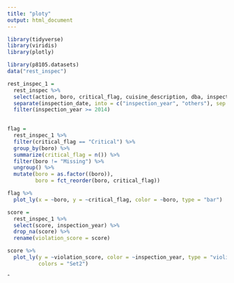 ```yaml
---
title: "ploty"
output: html_document
---
```


```r
library(tidyverse)
library(viridis)
library(plotly)
```

```r

library(p8105.datasets)
data("rest_inspec")

rest_inspec_1 = 
  rest_inspec %>% 
  select(action, boro, critical_flag, cuisine_description, dba, inspection_date, violation_code, violation_description, grade, grade_date, score) %>% 
  separate(inspection_date, into = c("inspection_year", "others"), sep = "\\-") %>% 
  filter(inspection_year >= 2014)
  

flag = 
  rest_inspec_1 %>% 
  filter(critical_flag == "Critical") %>% 
  group_by(boro) %>% 
  summarize(critical_flag = n()) %>% 
  filter(boro != "Missing") %>% 
  ungroup() %>% 
  mutate(boro = as.factor((boro)),
         boro = fct_reorder(boro, critical_flag))

flag %>% 
  plot_ly(x = ~boro, y = ~critical_flag, color = ~boro, type = "bar")
```

```r
score = 
  rest_inspec_1 %>% 
  select(score, inspection_year) %>% 
  drop_na(score) %>% 
  rename(violation_score = score)

score %>% 
  plot_ly(y = ~violation_score, color = ~inspection_year, type = "violin",
          colors = "Set2")
```

ˆ
```r

```
